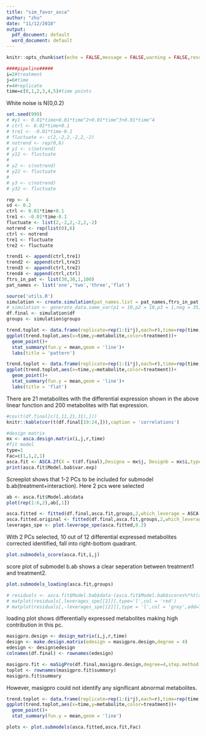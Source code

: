 ```yaml
---
title: "sim_favor_asca"
author: "zhu"
date: "11/12/2018"
output:
  pdf_document: default
  word_document: default
---
```


```r
knitr::opts_chunk$set(echo = FALSE,message = FALSE,warning = FALSE,results = F)
```
```r
####pipeline#####
i=2#treatment
j=6#time
r=4#replicate
time=c(0,1,2,3,4,5)#time points
```
White noise is N(0,0.2)
```r
set.seed(999)
# #y1 <- 0.01*time+0.01*time^2+0.01*time^3+0.01*time^4
# ctrl <- 0.01*time+0.1
# tre1 <- -0.01*time-0.1
# fluctuate <- c(2,-2,2,-2,2,-2)
# notrend <- rep(0,6)
# y1 <- c(notrend)
# y12 <- fluctuate
# 
# y2 <- c(notrend)
# y22 <- fluctuate
# 
# y3 <- c(notrend)
# y32 <- fluctuate

rep <- 4
sd <- 0.2
ctrl <- 0.01*time+0.1
tre1 <- -0.01*time-0.1
fluctuate <- list(2,-2,2,-2,2,-2)
notrend <- rep(list(0),6)
ctrl <- notrend
tre1 <- fluctuate
tre2 <- fluctuate

trend1 <- append(ctrl,tre1)
trend2 <- append(ctrl,tre2)
trend3 <- append(ctrl,tre2)
trend4 <- append(ctrl,ctrl)
ftrs_in_pat <- list(30,30,1,100)
pat_names <- list('one','two','three','flat')

source('utils.R')
simulation <- create.simulation(pat_names.list = pat_names,ftrs_in_pat,rep,sd,trend1,trend2,trend3,trend4)
# simulation <- generate_data.same_var(p1 = 10,p2 = 10,p3 = 1,neg = 35,var=0.2)
df.final <- simulation$df
groups <- simulation$groups
```
```r
trend.toplot <- data.frame(replicate=rep(1:(i*j),each=r),time=rep(time,each=r),treatment=factor(rep(1:i,each=j*r)),metabolite=df.final[5,])
ggplot(trend.toplot,aes(x=time,y=metabolite,color=treatment))+
  geom_point()+
  stat_summary(fun.y = mean,geom = 'line')+
  labs(title = 'pattern')
```
```r
trend.toplot <- data.frame(replicate=rep(1:(i*j),each=r),time=rep(time,each=r),treatment=factor(rep(1:i,each=j*r)),metabolite=df.final[31,])
ggplot(trend.toplot,aes(x=time,y=metabolite,color=treatment))+
  geom_point()+
  stat_summary(fun.y = mean,geom = 'line')+
  labs(title = 'flat')
```

There are 21 metabolites with the differential expression shown in the above linear function and 200 metabolites with flat expression.

```r
#cov(t(df.final[c(1,11,21,31),]))
knitr::kable(cor(t(df.final[19:24,])),caption = 'correlations')
```


```r
#design matrix
mx <- asca.design.matrix(i,j,r,time)
#fit model
type=1
Fac=c(1,1,2,1)
asca.fit <- ASCA.2f(X = t(df.final),Designa = mx$j, Designb = mx$i,type = type, Fac = Fac,showvar = F,showscree = T)
print(asca.fit$Model.bab$var.exp)
```

Screeplot shows that 1-2 PCs to be included for submodel b.ab(treatment+interaction). Here 2 pcs were selected

```r
ab <- asca.fit$Model.ab$data
plot(rep(1:6,2),ab[,1])
```

```r
asca.fitted <- fitted(df.final,asca.fit,groups,2,which_leverage = ASCA.2f_leverage)
asca.fitted.original <- fitted(df.final,asca.fit,groups,2,which_leverage = ASCA.2f)
leverages_spe <- plot.leverage_spe(asca.fitted,0.2)
```

With 2 PCs selected, 10 out of 12 differential expressed metabolites corrected identified, fall into right-bottom quadrant.

```r
plot.submodels_score(asca.fit,i,j)
```

score plot of submodel b.ab shows a clear seperation between treatment1 and treatment2. 

```r
plot.submodels_loading(asca.fit,groups)
```

```r
# residuals <- asca.fit$Model.bab$data-(asca.fit$Model.bab$scores%*%t(asca.fit$Model.bab$loadings))
# matplot(residuals[,leverages_spe[[2]]],type='l',col = 'red')
# matplot(residuals[,-leverages_spe[[2]]],type = 'l',col = 'grey',add=T)
```


loading plot shows differentially expressed metabolites making high contribution in this pc.

```r
masigpro.design <- design_matrix(i,j,r,time)
design <- make.design.matrix(edesign = masigpro.design,degree = 4)
edesign <- design$edesign
colnames(df.final) <- rownames(edesign)

masigpro.fit <- maSigPro(df.final,masigpro.design,degree=4,step.method = 'backward')
toplot <- rownames(masigpro.fit$summary)
masigpro.fit$summary
```

However, masigpro could not identify any significant abnormal metabolites.
```r
trend.toplot <- data.frame(replicate=rep(1:(i*j),each=r),time=rep(time,each=r),treatment=factor(rep(1:i,each=j*r)),metabolite=df.final[20,])
ggplot(trend.toplot,aes(x=time,y=metabolite,color=treatment))+
  geom_point()+
  stat_summary(fun.y = mean,geom = 'line')
```
```r
plots <- plot.submodels(asca.fitted,asca.fit,Fac)
```

